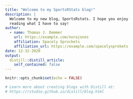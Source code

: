```yaml
---
title: "Welcome to my SportsRStats blog!"
description: |
  Welcome to my new blog, SportsRstats. I hope you enjoy 
  reading what I have to say!
author:
  - name: Thomas J. Demmer 
    url: https://example.com/norajones
    affiliation: Spacely Sprockets
    affiliation_url: https://example.com/spacelysprokets
date: 12-32-2020
output:
  distill::distill_article:
    self_contained: false
---
```


```r
knitr::opts_chunk$set(echo = FALSE)

# Learn more about creating blogs with Distill at:
# https://rstudio.github.io/distill/blog.html

```



